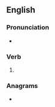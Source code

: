 ==English==

===Pronunciation===
* {{IPA|en|/ˈkɹeɪzɪz/}}

===Verb===
{{head|en|verb form}}

# {{en-third-person singular of|craze}}

===Anagrams===
* {{anagrams|en|a=acersz|Raczes|Rezacs}}